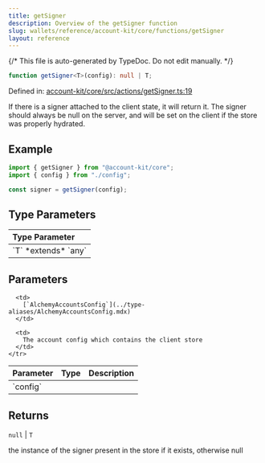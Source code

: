 ```yaml
---
title: getSigner
description: Overview of the getSigner function
slug: wallets/reference/account-kit/core/functions/getSigner
layout: reference
---
```


{/* This file is auto-generated by TypeDoc. Do not edit manually. */}

```ts
function getSigner<T>(config): null | T;
```

Defined in: [account-kit/core/src/actions/getSigner.ts:19](https://github.com/alchemyplatform/aa-sdk/blob/dc58c113ff1eeb06d4b3f76c505cbbaad47db8fc/account-kit/core/src/actions/getSigner.ts#L19)

If there is a signer attached to the client state, it will return it.
The signer should always be null on the server, and will be set on the client
if the store was properly hydrated.

## Example

```ts
import { getSigner } from "@account-kit/core";
import { config } from "./config";

const signer = getSigner(config);
```

## Type Parameters

<table>
  <thead>
    <tr>
      <th align="left">Type Parameter</th>
    </tr>
  </thead>

  <tbody>
    <tr>
      <td>
        `T` *extends* `any`
      </td>
    </tr>
  </tbody>
</table>

## Parameters

<table>
  <thead>
    <tr>
      <th align="left">Parameter</th>
      <th align="left">Type</th>
      <th align="left">Description</th>
    </tr>
  </thead>

  <tbody>
    <tr>
      <td>
        `config`
      </td>

      <td>
        [`AlchemyAccountsConfig`](../type-aliases/AlchemyAccountsConfig.mdx)
      </td>

      <td>
        The account config which contains the client store
      </td>
    </tr>

  </tbody>
</table>

## Returns

`null` | `T`

the instance of the signer present in the store if it exists, otherwise null
